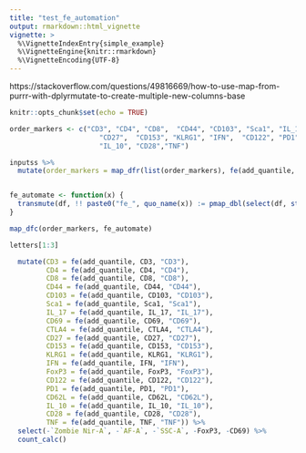 ```yaml
---
title: "test_fe_automation"
output: rmarkdown::html_vignette
vignette: >
  %\VignetteIndexEntry{simple_example}
  %\VignetteEngine{knitr::rmarkdown}
  %\VignetteEncoding{UTF-8}
---
```


https://stackoverflow.com/questions/49816669/how-to-use-map-from-purrr-with-dplyrmutate-to-create-multiple-new-columns-base

```r
knitr::opts_chunk$set(echo = TRUE)
```

```r
order_markers <- c("CD3", "CD4", "CD8",  "CD44", "CD103", "Sca1", "IL_17","CTLA4",
                      "CD27",  "CD153", "KLRG1", "IFN",  "CD122", "PD1", "CD62L",
                      "IL_10", "CD28","TNF")

inputss %>%
  mutate(order_markers = map_dfr(list(order_markers), fe(add_quantile, .x, .x)))


fe_automate <- function(x) {
  transmute(df, !! paste0("fe_", quo_name(x)) := pmap_dbl(select(df, start_with(x)), fe(add_quantile, x)))
}

map_dfc(order_markers, fe_automate)

letters[1:3]

  mutate(CD3 = fe(add_quantile, CD3, "CD3"),
         CD4 = fe(add_quantile, CD4, "CD4"),
         CD8 = fe(add_quantile, CD8, "CD8"),
         CD44 = fe(add_quantile, CD44, "CD44"),
         CD103 = fe(add_quantile, CD103, "CD103"),
         Sca1 = fe(add_quantile, Sca1, "Sca1"),
         IL_17 = fe(add_quantile, IL_17, "IL_17"),
         CD69 = fe(add_quantile, CD69, "CD69"),
         CTLA4 = fe(add_quantile, CTLA4, "CTLA4"),
         CD27 = fe(add_quantile, CD27, "CD27"),
         CD153 = fe(add_quantile, CD153, "CD153"),
         KLRG1 = fe(add_quantile, KLRG1, "KLRG1"),
         IFN = fe(add_quantile, IFN, "IFN"),
         FoxP3 = fe(add_quantile, FoxP3, "FoxP3"),
         CD122 = fe(add_quantile, CD122, "CD122"),
         PD1 = fe(add_quantile, PD1, "PD1"),
         CD62L = fe(add_quantile, CD62L, "CD62L"),
         IL_10 = fe(add_quantile, IL_10, "IL_10"),
         CD28 = fe(add_quantile, CD28, "CD28"),
         TNF = fe(add_quantile, TNF, "TNF")) %>%
  select(-`Zombie Nir-A`, -`AF-A`, -`SSC-A`, -FoxP3, -CD69) %>%
  count_calc()
```

